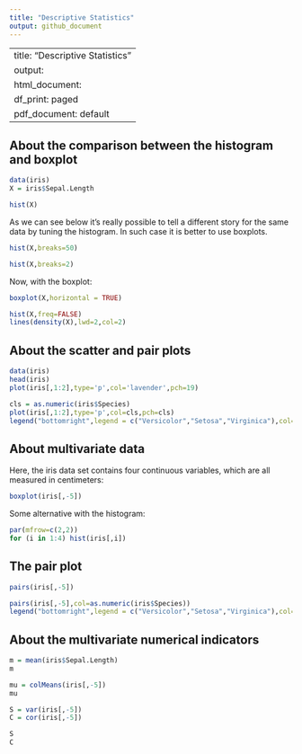 ```yaml
---
title: "Descriptive Statistics"
output: github_document
---
```

---
title: "Descriptive Statistics"
output:
  html_document:
    df_print: paged
  pdf_document: default
---

## About the comparison between the histogram and boxplot

```r
data(iris)
X = iris$Sepal.Length

hist(X)
```

As we can see below it's really possible to tell a different story for the same data by tuning the histogram. In such case it is better to use boxplots.

```r
hist(X,breaks=50)
```

```r
hist(X,breaks=2)
```

Now, with the boxplot:

```r
boxplot(X,horizontal = TRUE)
```

```r
hist(X,freq=FALSE)
lines(density(X),lwd=2,col=2)
```

## About the scatter and pair plots

```r
data(iris)
head(iris)
plot(iris[,1:2],type='p',col='lavender',pch=19)
```

```r
cls = as.numeric(iris$Species)
plot(iris[,1:2],type='p',col=cls,pch=cls)
legend("bottomright",legend = c("Versicolor","Setosa","Virginica"),col=1:3,pch=1:3)
```

## About multivariate data

Here, the iris data set contains four continuous variables, which are all measured in centimeters:
```r
boxplot(iris[,-5])
```

Some alternative with the histogram:

```r
par(mfrow=c(2,2))
for (i in 1:4) hist(iris[,i])
```

## The pair plot

```r
pairs(iris[,-5])
```

```r
pairs(iris[,-5],col=as.numeric(iris$Species))
legend("bottomright",legend = c("Versicolor","Setosa","Virginica"),col=1:3,pch=19)
```

## About the multivariate numerical indicators 

```r
m = mean(iris$Sepal.Length)
m
```

```r
mu = colMeans(iris[,-5])
mu
```

```r
S = var(iris[,-5])
C = cor(iris[,-5])

S
C
```

